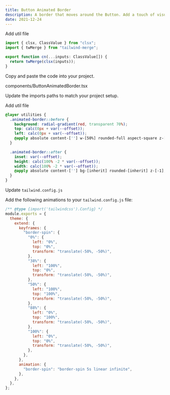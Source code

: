 ```yaml
---
title: Button Animated Border
description: A border that moves around the Button. Add a touch of visual interest to your website with our animated border button component.
date: 2021-12-24
---
```


<ComponentPreview
  name="ButtonAnimatedBorderDemo"
  description="Animated border of Button"
/>

<Steps>

<Step>Add util file</Step>

```ts title="lib/utils.ts"
import { clsx, ClassValue } from "clsx";
import { twMerge } from "tailwind-merge";

export function cn(...inputs: ClassValue[]) {
  return twMerge(clsx(inputs));
}
```

<Step>Copy and paste the code into your project.</Step>

components/ButtonAnimatedBorder.tsx

<ComponentSource name="ButtonAnimatedBorder" />

<Step>Update the imports paths to match your project setup.</Step>

<Step>Add util file</Step>

```css title="global.css"  {2-14}
@layer utilities {
  .animated-border::before {
    background: radial-gradient(red, transparent 70%);
    top: calc(0px + var(--offset));
    left: calc(0px + var(--offset));
    @apply absolute content-[''] w-[50%] rounded-full aspect-square z-[-2] animate-border-spin;
  }

  .animated-border::after {
    inset: var(--offset);
    height: calc(100% -2 * var(--offset));
    width: calc(100% -2 * var(--offset));
    @apply absolute content-[''] bg-[inherit] rounded-[inherit] z-[-1];
  }
}
```

<Step>Update `tailwind.config.js`</Step>

Add the following animations to your `tailwind.config.js` file:

```js title="tailwind.config.js" {5-36}
/** @type {import('tailwindcss').Config} */
module.exports = {
  theme: {
    extend: {
      keyframes: {
        "border-spin": {
          "0%": {
            left: "0%",
            top: "0%",
            transform: "translate(-50%, -50%)",
          },
          "38%": {
            left: "100%",
            top: "0%",
            transform: "translate(-50%, -50%)",
          },
          "50%": {
            left: "100%",
            top: "100%",
            transform: "translate(-50%, -50%)",
          },
          "88%": {
            left: "0%",
            top: "100%",
            transform: "translate(-50%, -50%)",
          },
          "100%": {
            left: "0%",
            top: "0%",
            transform: "translate(-50%, -50%)",
          },
        },
      },
      animation: {
        "border-spin": "border-spin 5s linear infinite",
      },
    },
  },
};
```

</Steps>
